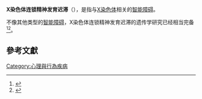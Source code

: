 {{expand|time=2017-07-15T09:01:20+00:00}}
{{Infobox Disease
 | Name           = X染色体连锁精神发育迟滞
 | Image          = 
 | Caption        = 
 | DiseasesDB     = 
 | ICD10          = 
 | ICD9           = 
 | ICDO           = 
 | OMIM           = 
 | MedlinePlus    = 
 | eMedicineSubj  = 
 | eMedicineTopic = 
 | MeshID         = D038901
}}
{{medical}}
'''X染色体连锁精神发育迟滞'''（{{lang|en|X-Linked mental retardation}}），是指与[[X染色体|X染色体]]相关的[[智能障碍|智能障碍]]。

不像其他类型的[[智能障碍|智能障碍]]，X染色体连锁精神发育迟滞的遗传学研究已经相当完备<ref name="pmid15630421">{{cite journal |author=Ropers HH, Hamel BC |title=X-linked mental retardation |journal=Nature reviews. Genetics |volume=6 |issue=1 |pages=46–57 |pmid=15630421 |doi=10.1038/nrg1501 |url=http://dx.doi.org/10.1038/nrg1501|date=January 2005}}</ref><ref name="pmid17873643">{{cite journal |author=Lugtenberg D, Veltman JA, van Bokhoven H |title=High-resolution genomic microarrays for X-linked mental retardation |journal=Genetics in medicine : official journal of the American College of Medical Genetics |volume=9 |issue=9 |pages=560–5 |pmid=17873643 |doi=10.1097/GIM.0b013e318149e647 |url=http://meta.wkhealth.com/pt/pt-core/template-journal/lwwgateway/media/landingpage.htm?an=00125817-200709000-00002 |date=September 2007 |access-date=2010-01-05 |archive-date=2012-03-11 |archive-url=https://web.archive.org/web/20120311154404/http://meta.wkhealth.com/pt/pt-core/template-journal/lwwgateway/media/landingpage.htm?an=00125817-200709000-00002 }}</ref>。


==參考文獻==
<div class="references-small">
<references></references>
</div>


{{ICD-10-F}}
{{X染色体相关疾病}}
{{细胞内信号肽与信号蛋白缺陷}}
{{医学小作品}}

[[Category:心理與行為疾病|Category:心理與行為疾病]]